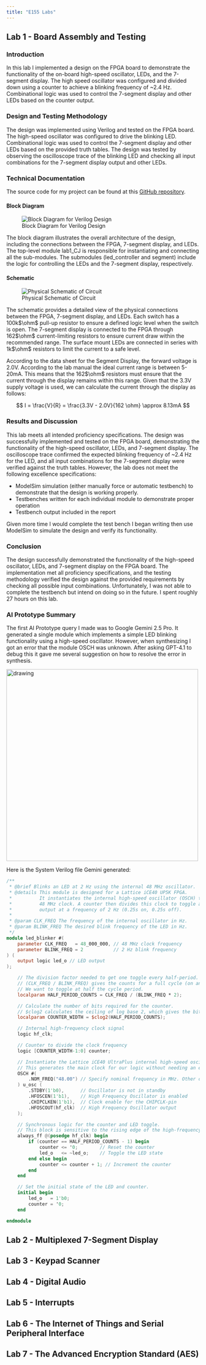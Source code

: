 ```yaml
---
title: "E155 Labs"
---
```


## Lab 1 - Board Assembly and Testing

### Introduction

In this lab I implemented a design on the FPGA board to demonstrate the functionality of the on-board high-speed oscillator, LEDs, and the 7-segment display. The high speed oscillator was configured and divided down using a counter to achieve a blinking frequency of ~2.4 Hz. Combinational logic was used to control the 7-segment display and other LEDs based on the counter output.

### Design and Testing Methodology

The design was implemented using Verilog and tested on the FPGA board. The high-speed oscillator was configured to drive the blinking LED. Combinational logic was used to control the 7-segment display and other LEDs based on the provided truth tables. The design was tested by observing the oscilloscope trace of the blinking LED and checking all input combinations for the 7-segment display output and other LEDs.

### Technical Documentation

The source code for my project can be found at this [GitHub repository](https://github.com/chrjohnson26/e155).

#### Block Diagram

![Block Diagram for Verilog Design](labs/lab_1/images/lab1_CJ.drawio-3.png)

The block diagram illustrates the overall architecture of the design, including the connections between the FPGA, 7-segment display, and LEDs. The top-level module lab1_CJ is responsible for instantiating and connecting all the sub-modules. The submodules (led_controller and segment) include the logic for controlling the LEDs and the 7-segment display, respectively.

#### Schematic

![Physical Schematic of Circuit](labs/lab_1/images/schematic.png)

The schematic provides a detailed view of the physical connections between the FPGA, 7-segment display, and LEDs. Each switch has a 100k$\ohm$ pull-up resistor to ensure a defined logic level when the switch is open. The 7-segment display is connected to the FPGA through 162$\ohm$ current-limiting resistors to ensure current draw within the recommended range. The surface mount LEDs are connected in series with 1k$\ohm$ resistors to limit the current to a safe level.

According to the data sheet for the Segment Display, the forward voltage is 2.0V. According to the lab manual the ideal current range is between 5-20mA. This means that the 162$\ohm$ resistors must ensure that the current through the display remains within this range. Given that the 3.3V supply voltage is used, we can calculate the current through the display as follows:

$$
I = \frac{V}{R} = \frac{3.3V - 2.0V}{162 \ohm} \approx 8.13mA
$$

### Results and Discussion

This lab meets all intended proficiency specifications. The design was successfully implemented and tested on the FPGA board, demonstrating the functionality of the high-speed oscillator, LEDs, and 7-segment display. The oscilloscope trace confirmed the expected blinking frequency of ~2.4 Hz for the LED, and all input combinations for the 7-segment display were verified against the truth tables. However, the lab does not meet the following excellence specifications:

* ModelSim simulation (either manually force or automatic testbench) to demonstrate that the design is working properly.
* Testbenches written for each individual module to demonstrate proper operation
* Testbench output included in the report

Given more time I would complete the test bench I began writing then use ModelSim to simulate the design and verify its functionality. 

### Conclusion

The design successfully demonstrated the functionality of the high-speed oscillator, LEDs, and 7-segment display on the FPGA board. The implementation met all proficiency specifications, and the testing methodology verified the design against the provided requirements by checking all possible input combinations. Unfortunately, I was not able to complete the testbench but intend on doing so in the future. I spent roughly 27 hours on this lab.

### AI Prototype Summary

The first AI Prototype query I made was to Google Gemini 2.5 Pro. It generated a single module which implements a simple LED blinking functionality using a high-speed oscillator. However, when synthesizing I got an error that the module OSCH was unknown. After asking GPT-4.1 to debug this it gave me several suggestion on how to resolve the error in synthesis.

<!-- ![Google Gemini 2.5 Pro's Response](labs/lab_1/images/ai.png) -->

<img src="labs/lab_1/images/ai.png" alt="drawing" width="500"/>

Here is the System Verilog file Gemini generated:

```verilog
/**
 * @brief Blinks an LED at 2 Hz using the internal 48 MHz oscillator.
 * @details This module is designed for a Lattice iCE40 UP5K FPGA.
 *          It instantiates the internal high-speed oscillator (OSCH) to generate a
 *          48 MHz clock. A counter then divides this clock to toggle an LED
 *          output at a frequency of 2 Hz (0.25s on, 0.25s off).
 *
 * @param CLK_FREQ The frequency of the internal oscillator in Hz.
 * @param BLINK_FREQ The desired blink frequency of the LED in Hz.
 */
module led_blinker #(
    parameter CLK_FREQ   = 48_000_000, // 48 MHz clock frequency
    parameter BLINK_FREQ = 2           // 2 Hz blink frequency
) (
    output logic led_o // LED output
);

    // The division factor needed to get one toggle every half-period.
    // (CLK_FREQ / BLINK_FREQ) gives the counts for a full cycle (on and off).
    // We want to toggle at half the cycle period.
    localparam HALF_PERIOD_COUNTS = CLK_FREQ / (BLINK_FREQ * 2);

    // Calculate the number of bits required for the counter.
    // $clog2 calculates the ceiling of log base 2, which gives the bit-width.
    localparam COUNTER_WIDTH = $clog2(HALF_PERIOD_COUNTS);

    // Internal high-frequency clock signal
    logic hf_clk;

    // Counter to divide the clock frequency
    logic [COUNTER_WIDTH-1:0] counter;

    // Instantiate the Lattice iCE40 UltraPlus internal high-speed oscillator.
    // This generates the main clock for our logic without needing an external crystal.
    OSCH #(
        .NOM_FREQ("48.00") // Specify nominal frequency in MHz. Other options: "12.00", "24.00", "36.00"
    ) u_osc (
        .STDBY(1'b0),      // Oscillator is not in standby
        .HFOSCEN(1'b1),    // High Frequency Oscillator is enabled
        .CHIPCLKEN(1'b1),  // Clock enable for the CHIPCLK-pin
        .HFOSCOUT(hf_clk)  // High Frequency Oscillator output
    );

    // Synchronous logic for the counter and LED toggle.
    // This block is sensitive to the rising edge of the high-frequency clock.
    always_ff @(posedge hf_clk) begin
        if (counter == HALF_PERIOD_COUNTS - 1) begin
            counter <= '0;        // Reset the counter
            led_o   <= ~led_o;    // Toggle the LED state
        end else begin
            counter <= counter + 1; // Increment the counter
        end
    end

    // Set the initial state of the LED and counter.
    initial begin
        led_o   = 1'b0;
        counter = '0;
    end

endmodule
```

## Lab 2 - Multiplexed 7-Segment Display
## Lab 3 - Keypad Scanner
## Lab 4 - Digital Audio
## Lab 5 - Interrupts
## Lab 6 - The Internet of Things and Serial Peripheral Interface
## Lab 7 - The Advanced Encryption Standard (AES)